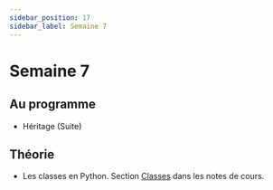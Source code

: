 ```yaml
---
sidebar_position: 17
sidebar_label: Semaine 7
---
```


# Semaine 7

## Au programme
- Héritage (Suite)

## Théorie
- Les classes en Python. Section [Classes](https://archambaultv-prof.github.io/programmation-python/docs/category/classes)
  dans les notes de cours.
